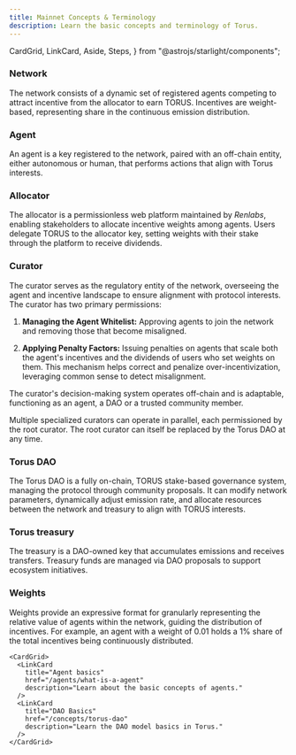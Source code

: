```yaml
---
title: Mainnet Concepts & Terminology
description: Learn the basic concepts and terminology of Torus.
---
```


  CardGrid,
  LinkCard,
  Aside,
  Steps,
} from "@astrojs/starlight/components";


### Network
The network consists of a dynamic set of registered agents competing to attract incentive from the allocator to earn TORUS. Incentives are weight-based, representing share in the continuous emission distribution.

### Agent

An agent is a key registered to the network, paired with an off-chain entity, either autonomous or human, that performs actions that align with Torus interests.

### Allocator

The allocator is a permissionless web platform maintained by _Renlabs_, enabling stakeholders to allocate incentive weights among agents. Users delegate TORUS to the allocator key, setting weights with their stake through the platform to receive dividends.

### Curator

The curator serves as the regulatory entity of the network, overseeing the agent and incentive landscape to ensure alignment with protocol interests. The curator has two primary permissions:

<Steps>

1. **Managing the Agent Whitelist:** Approving agents to join the network and removing those that become misaligned.

2. **Applying Penalty Factors:** Issuing penalties on agents that scale both the agent's incentives and the dividends of users who set weights on them. This mechanism helps correct and penalize over-incentivization, leveraging common sense to detect misalignment.

</Steps>

The curator's decision-making system operates off-chain and is adaptable, functioning as an agent, a DAO or a trusted community member.

Multiple specialized curators can operate in parallel, each permissioned by the root curator. The root curator can itself be replaced by the Torus DAO at any time.

### Torus DAO

The Torus DAO is a fully on-chain, TORUS stake-based governance system, managing the protocol through community proposals. It can modify network parameters, dynamically adjust emission rate, and allocate resources between the network and treasury to align with TORUS interests.

### Torus treasury

The treasury is a DAO-owned key that accumulates emissions and receives transfers. Treasury funds are managed via DAO proposals to support ecosystem initiatives.

### Weights

Weights provide an expressive format for granularly representing the relative value of agents within the network, guiding the distribution of incentives. For example, an agent with a weight of 0.01 holds a 1% share of the total incentives being continuously distributed.

    <CardGrid>
      <LinkCard
        title="Agent basics"
        href="/agents/what-is-a-agent"
        description="Learn about the basic concepts of agents."
      />
      <LinkCard
        title="DAO Basics"
        href="/concepts/torus-dao"
        description="Learn the DAO model basics in Torus."
      />
    </CardGrid>
